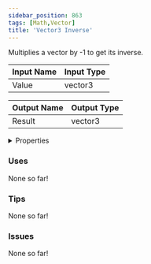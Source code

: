 ```yaml
---
sidebar_position: 863
tags: [Math,Vector]
title: 'Vector3 Inverse'
---
```


Multiplies a vector by -1 to get its inverse.






<EsbSvg />

| Input Name | Input Type |
|-----------|-----------|
| Value | vector3 |

| Output Name | Output Type |
|-----------|-----------|
| Result | vector3 |


<details>
  <summary>Properties</summary>
  <div>
    <div>
    <table>
      <thead>
        <tr>
          <th>Is beta required?</th>
          <th>❌</th>
        </tr>
        <tr>
          <th>Is this chip a trolling risk?</th>
          <th>❌</th>
        </tr>
        <tr>
          <th>Is this chip a role assignment risk?</th>
          <th>❌</th>
        </tr>
        <tr>
          <th>Chip UUID</th>
          <th>429fc835-d971-48fd-a030-d8f7d5a96437</th>
        </tr>
      </thead>
    </table>
    </div>
  </div>
</details>

### Uses

None so far!

### Tips

None so far!

### Issues

None so far!